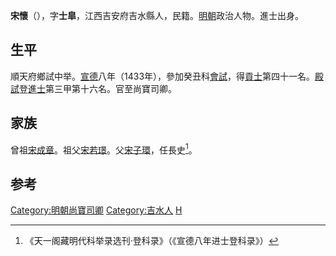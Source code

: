 {{明清人物信息框
| 姓名 = 宋懷
| 原名 =
| 圖片名稱 = 
| 圖片大小 = 220px
| 圖片說明 = 
| 最高職務 = 尚寶司卿
| 國家 = 大明
| 爵位 =
| 籍貫 = [[江西|江西]][[吉水縣|吉水縣]]
| 族裔 = 
| 字號 = 字士皐
| 室名 = 
| 諡號 = 
| 出生日期 = 永樂六年（1408年）
| 出生地點 = 
| 逝世日期 = 卒年不詳
| 逝世地點 = 
| 墓葬 =
| 配偶 =
| 親屬 = 父 [[宋子環|宋子環]]、子[[宋應奎_(成化進士)|宋應奎]]
| 出身 = 
*宣德八年癸丑科同進士出身
| 經歷 = 
| 著作 =
}}

'''宋懷'''（{{bd|1408年||？}}），字'''士皐'''，江西吉安府吉水縣人，民籍。[[明朝|明朝]]政治人物。進士出身。

==生平==
順天府鄉試中举。[[宣德|宣德]]八年（1433年），參加癸丑科[[會試|會試]]，得[[貢士|貢士]]第四十一名。[[殿試|殿試]]登[[進士|進士]]第三甲第十六名。官至尚寶司卿。

==家族==
曾祖[[宋成章|宋成章]]。祖父[[宋若璟|宋若璟]]。父[[宋子環|宋子環]]，任長史<ref>《天一阁藏明代科举录选刊·登科录》（《宣德八年进士登科录》）</ref>。

==参考==
{{reflist}}
{{明朝人物小作品}}
{{宣德八年癸丑科殿試金榜}}
{{DEFAULTSORT:Song宋}}
[[Category:明朝尚寶司卿|Category:明朝尚寶司卿]]
[[Category:吉水人|Category:吉水人]]
[[Category:宋姓|H]]